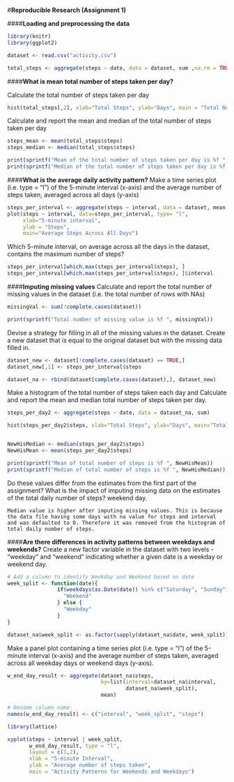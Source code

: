 
#**Reproducible Research (Assignment 1)**


####**Loading and preprocessing the data**

```R
library(knitr)
library(ggplot2)

dataset <- read.csv("activity.csv")

total_steps <- aggregate(steps ~ date, data = dataset, sum ,na.rm = TRUE)
```

####**What is mean total number of steps taken per day?**

Calculate the total number of steps taken per day
```R
hist(total_steps[,2], xlab="Total Steps", ylab="Days", main = "Total Number of Steps Taken Per Day" ,col="yellow " )
```

Calculate and report the mean and median of the total number of steps taken per day
```R
steps_mean <- mean(total_steps$steps)
steps_median <- median(total_steps$steps)

print(sprintf("Mean of the total number of steps taken per day is %f ", steps_mean))
print(sprintf("Median of the total number of steps taken per day is %f ", steps_median))
```

####**What is the average daily activity pattern?**
Make a time series plot (i.e. type = "l") of the 5-minute interval (x-axis) and the average number of steps taken, averaged across all days (y-axis)
```R
steps_per_interval <- aggregate(steps ~ interval, data = dataset, mean, na.rm = TRUE)
plot(steps ~ interval, data=steps_per_interval, type= "l",
     xlab="5-minute interval",
     ylab = "Steps",
     main="Average Steps Across All Days")
```

Which 5-minute interval, on average across all the days in the dataset, contains the maximum number of steps?
```R
steps_per_interval[which.max(steps_per_interval$steps), ]
steps_per_interval[which.max(steps_per_interval$steps), ]$interval
```

####**Imputing missing values**
Calculate and report the total number of missing values in the dataset (i.e. the total number of rows with NAs)
```R
missingVal <- sum(!complete.cases(dataset))

print(sprintf("Total number of missing value is %f ", missingVal))
```

Devise a strategy for filling in all of the missing values in the dataset.
Create a new dataset that is equal to the original dataset but with the missing data filled in.
```R
dataset_new <- dataset[!complete.cases(dataset) == TRUE,]
dataset_new[,1] <- steps_per_interval$steps

dataset_na <- rbind(dataset[complete.cases(dataset),], dataset_new)
```

Make a histogram of the total number of steps taken each day and Calculate and report the mean and median total number of steps taken per day.

```R
steps_per_day2 <- aggregate(steps ~ date, data = dataset_na, sum)

hist(steps_per_day2$steps, xlab="Total Steps", ylab="Days", main="Total number of Steps Per Day", col="yellow")


NewHisMedian <- median(steps_per_day2$steps)
NewHisMean <- mean(steps_per_day2$steps)

print(sprintf("Mean of total number of steps is %f ", NewHisMean))
print(sprintf("Median of total number of steps is %f ", NewHisMedian))

```

Do these values differ from the estimates from the first part of the assignment? What is the impact of imputing missing data on the estimates of the total daily number of steps?
  weekend day.

    Median value is higher after imputing missing values. This is because the data file having some days with na value for steps and interval and was defaulted to 0. Therefore it was removed from the histogram of total daily number of steps.


####**Are there differences in activity patterns between weekdays and weekends?**
Create a new factor variable in the dataset with two levels - "weekday" and "weekend" indicating whether a given date is a weekday or weekend day.
```R

# Add a column to identify Weekday and Weekend based on date
week_split <- function(date){
                if(weekdays(as.Date(date)) %in% c("Saturday", "Sunday")) {
                  "Weekend"
                } else {
                  "Weekday"
                }
}

dataset_na$week_split <- as.factor(sapply(dataset_na$date, week_split))

```

Make a panel plot containing a time series plot (i.e. type = "l") of the 5-minute interval (x-axis) and the average number of steps taken, averaged across all weekday days or weekend days (y-axis). 
```R
w_end_day_result <- aggregate(dataset_na$steps, 
                              by=list(interval=dataset_na$interval, 
                                      dataset_na$week_split), 
                              mean)

# Rename column name
names(w_end_day_result) <- c("interval", "week_split", "steps")

library(lattice)

xyplot(steps ~ interval | week_split, 
       w_end_day_result, type = "l", 
       layout = c(1,2), 
       xlab = "5-minute Interval", 
       ylab = "Average number of steps taken", 
       main = "Activity Patterns for Weekends and Weekdays")
```